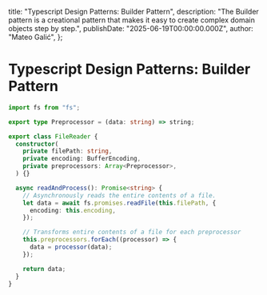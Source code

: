   title: "Typescript Design Patterns: Builder Pattern",
  description:
    "The Builder pattern is a creational pattern that makes it easy to create complex domain objects step by step.",
  publishDate: "2025-06-19T00:00:00.000Z",
  author: "Mateo Galić",
};

# Typescript Design Patterns: Builder Pattern

<BlogHeader author="Mateo Galić" />

```ts
import fs from "fs";

export type Preprocessor = (data: string) => string;

export class FileReader {
  constructor(
    private filePath: string,
    private encoding: BufferEncoding,
    private preprocessors: Array<Preprocessor>,
  ) {}

  async readAndProcess(): Promise<string> {
    // Asynchronously reads the entire contents of a file.
    let data = await fs.promises.readFile(this.filePath, {
      encoding: this.encoding,
    });

    // Transforms entire contents of a file for each preprocessor
    this.preprocessors.forEach((processor) => {
      data = processor(data);
    });

    return data;
  }
}
```

<BlogFooter publishDate="2025-06-19T00:00:00.000Z" />
